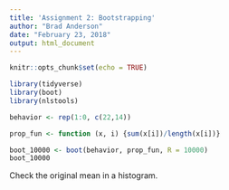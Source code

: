 ```yaml
---
title: 'Assignment 2: Bootstrapping'
author: "Brad Anderson"
date: "February 23, 2018"
output: html_document
---
```


```r
knitr::opts_chunk$set(echo = TRUE)
```

```r

library(tidyverse)
library(boot)
library(nlstools)

```

```r

behavior <- rep(1:0, c(22,14))

prop_fun <- function (x, i) {sum(x[i])/length(x[i])}

boot_10000 <- boot(behavior, prop_fun, R = 10000)
boot_10000


```
Check the original mean in a histogram.
